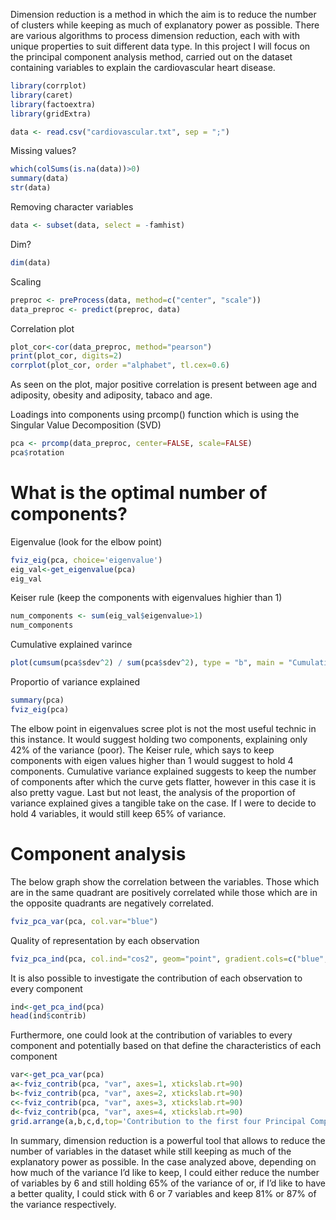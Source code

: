 Dimension reduction is a method in which the aim is to reduce the number of clusters while keeping as much of explanatory power as possible. There are various algorithms to process dimension reduction, each with with unique properties to suit different data type. In this project I will focus on the principal component analysis method, carried out on the dataset containing variables to explain the cardiovascular heart disease.

```{r}
library(corrplot)
library(caret)
library(factoextra)
library(gridExtra)
```

```{r}
data <- read.csv("cardiovascular.txt", sep = ";")
```

Missing values?

```{r}
which(colSums(is.na(data))>0)
summary(data)
str(data)
```

Removing character variables

```{r}
data <- subset(data, select = -famhist)
```

Dim?

```{r}
dim(data)
```

Scaling

```{r}
preproc <- preProcess(data, method=c("center", "scale"))
data_preproc <- predict(preproc, data)
```

Correlation plot

```{r}
plot_cor<-cor(data_preproc, method="pearson") 
print(plot_cor, digits=2)
corrplot(plot_cor, order ="alphabet", tl.cex=0.6)
```

As seen on the plot, major positive correlation is present between age and adiposity, obesity and adiposity, tabaco and age.

Loadings into components using prcomp() function which is using the Singular Value Decomposition (SVD)

```{r}
pca <- prcomp(data_preproc, center=FALSE, scale=FALSE)
pca$rotation
```

# What is the optimal number of components?

Eigenvalue (look for the elbow point)

```{r}
fviz_eig(pca, choice='eigenvalue')
eig_val<-get_eigenvalue(pca)
eig_val
```

Keiser rule (keep the components with eigenvalues highier than 1)

```{r}
num_components <- sum(eig_val$eigenvalue>1)
num_components
```

Cumulative explained varince

```{r}
plot(cumsum(pca$sdev^2) / sum(pca$sdev^2), type = "b", main = "Cumulative Explained Variance", xlab = "Number of Components", ylab = "Cumulative Variance")
```

Proportio of variance explained

```{r}
summary(pca)
fviz_eig(pca)
```

The elbow point in eigenvalues scree plot is not the most useful technic in this instance. It would suggest holding two components, explaining only 42% of the variance (poor). The Keiser rule, which says to keep components with eigen values higher than 1 would suggest to hold 4 components. Cumulative variance explained suggests to keep the number of components after which the curve gets flatter, however in this case it is also pretty vague. Last but not least, the analysis of the proportion of variance explained gives a tangible take on the case. If I were to decide to hold 4 variables, it would still keep 65% of variance.

# Component analysis

The below graph show the correlation between the variables. Those which are in the same quadrant are positively correlated while those which are in the opposite quadrants are negatively correlated.

```{r}
fviz_pca_var(pca, col.var="blue")
```

Quality of representation by each observation

```{r}
fviz_pca_ind(pca, col.ind="cos2", geom="point", gradient.cols=c("blue", "red" ))
```

It is also possible to investigate the contribution of each observation to every component

```{r}
ind<-get_pca_ind(pca)  
head(ind$contrib)
```

Furthermore, one could look at the contribution of variables to every component and potentially based on that define the characteristics of each component

```{r}
var<-get_pca_var(pca)
a<-fviz_contrib(pca, "var", axes=1, xtickslab.rt=90) 
b<-fviz_contrib(pca, "var", axes=2, xtickslab.rt=90)
c<-fviz_contrib(pca, "var", axes=3, xtickslab.rt=90)
d<-fviz_contrib(pca, "var", axes=4, xtickslab.rt=90)
grid.arrange(a,b,c,d,top='Contribution to the first four Principal Components')
```

In summary, dimension reduction is a powerful tool that allows to reduce the number of variables in the dataset while still keeping as much of the explanatory power as possible. In the case analyzed above, depending on how much of the variance I'd like to keep, I could either reduce the number of variables by 6 and still holding 65% of the variance of or, if I'd like to have a better quality, I could stick with 6 or 7 variables and keep 81% or 87% of the variance respectively.
